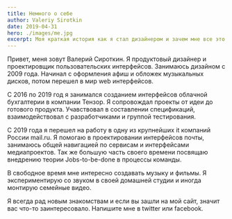 ```yaml
---
title: Немного о себе
author: Valeriy Sirotkin
date: 2019-04-31
hero: ./images/me.jpg
excerpt: Моя краткая история как я стал дизайнером и зачем мне все это нужно
---
```


Привет, меня зовут Валерий Сироткин. Я продуктовый дизайнер и проектировщик пользовательских интерфейсов. Занимаюсь дизайном с 2009 года. Начинал с оформления афиш и обложек музыкальных дисков, потом перешел в мир web интерфейсов.

С 2016 по 2019 год я занимался созданием интерфейсов облачной бухгалтерии в компании Тензор. Я сопровождал проекты от идеи до готового продукта. Учавствовал в составлении спецификаций, взаимодействовал с разработчиками и группой тестирования.

С 2019 года я перешел на работу в одну из крупнейших it компаний России mail.ru. Я помогаю в проектировании интерфейсов почты, занимаюсь общей навигацией по сервисам и интерфейсами медиапроектов. Так же большую часть своего времени посвящаю внедрению теории Jobs-to-be-done в процессы команды.

В свободное время мне интересно создавать музыку и фильмы. Я экспериментирую со звуком в своей домашней студии и иногда монтирую семейные видео.

Я всегда рад новым знакомствам и если вы зашли на мой сайт, значит вас что-то заинтересовало. Напишите мне в twitter или facebook.
